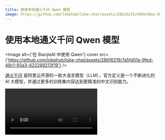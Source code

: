 ```yaml
---
title: 使用本地通义千问 Qwen 模型
image: https://github.com/lobehub/lobe-chat/assets/28616219/689e19ea-3003-4e15-a1d5-b7343d5ba898
---
```


# 使用本地通义千问 Qwen 模型

<Image alt={'在 BianjieAI 中使用 Qwen'} cover src={'https://github.com/lobehub/lobe-chat/assets/28616219/7a5fd01a-9fed-49c1-93a3-422269213f19'} />

[通义千问](https://github.com/QwenLM/Qwen1.5) 是阿里云开源的一款大语言模型（LLM），官方定义是一个不断进化的 AI 大模型，并通过更多的训练集内容达到更精准的中文识别能力。

<Video src="https://github.com/lobehub/lobe-chat/assets/28616219/31e5f625-8dc4-4a5f-a5fd-d28d0457782d" />

现在，通过 BianjieAI 与 [Ollama](https://ollama.com/) 的集成，你可以轻松地在 BianjieAI 中使用 通义千问。

本文档将指导你如何在 BianjieAI 中使用通义千问本地部署版：

<Steps>
  ### 本地安装 Ollama

  首先，你需要安装 Ollama，安装过程请查阅 [Ollama 使用文件](/zh/usage/providers/ollama)。

  ### 用 Ollama 拉取 Qwen 模型到本地

  在安装完成 Ollama 后，你可以通过以下命令安装 Qwen 模型，以 14b 模型为例：

  ```bash
  ollama pull qwen:14b
  ```

  <Image alt={'使用 Ollama 拉取 Qwen 模型'} height={473} inStep src={'https://github.com/lobehub/lobe-chat/assets/1845053/fe34fdfe-c2e4-4d6a-84d7-4ebc61b2516a'} />

  ### 选择 Qwen 模型

  在会话页面中，选择模型面板打开，然后选择 Qwen 模型。

  <Image alt={'模型选择面板中选择 Qwen 模型'} height={430} inStep src={'https://github.com/lobehub/lobe-chat/assets/28616219/e0608cca-f62f-414a-bc55-28a61ba21f14'} />

  <Callout type={'info'}>
    如果你没有在模型选择面板中看到 Ollama 服务商，请查阅 [与 Ollama
    集成](/zh/self-hosting/examples/ollama) 了解如何在 BianjieAI 中开启 Ollama 服务商。
  </Callout>
</Steps>

接下来，你就可以使用 BianjieAI 与本地 Qwen 模型对话了。
